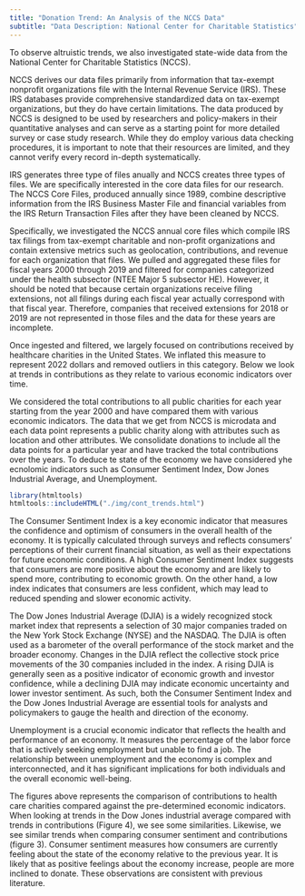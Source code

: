 ```yaml
---
title: "Donation Trend: An Analysis of the NCCS Data"
subtitle: "Data Description: National Center for Charitable Statistics"
---
```

To observe altruistic trends, we also investigated state-wide data from the National Center for Charitable Statistics (NCCS). 

NCCS derives our data files primarily from information that tax-exempt nonprofit organizations file with the Internal Revenue Service (IRS). These IRS databases provide comprehensive standardized data on tax-exempt organizations, but they do have certain limitations. The data produced by NCCS is designed to be used by researchers and policy-makers in their quantitative analyses and can serve as a starting point for more detailed survey or case study research. While they do employ various data checking procedures, it is important to note that their resources are limited, and they cannot verify every record in-depth systematically.

IRS generates three type of files anually and NCCS creates three types of files. We are specifically interested in the core data files for our research. The NCCS Core Files, produced annually since 1989, combine descriptive information from the IRS Business Master File and financial variables from the IRS Return Transaction Files after they have been cleaned by NCCS.

Specifically, we investigated the NCCS annual core files which compile IRS tax filings from tax-exempt charitable and non-profit organizations and contain extensive metrics such as geolocation, contributions, and revenue for each organization that files. We pulled and aggregated these files for fiscal years 2000 through 2019 and filtered for companies categorized under the health subsector (NTEE Major 5 subsector HE). However, it should be noted that because certain organizations receive filing extensions, not all filings during each fiscal year actually correspond with that fiscal year. Therefore, companies that received extensions for 2018 or 2019 are not represented in those files and the data for these years are incomplete. 


Once ingested and filtered, we largely focused on contributions received by healthcare charities in the United States. We inflated this measure to represent 2022 dollars and removed outliers in this category. Below we look at trends in contributions as they relate to various economic indicators over time.



We considered the total contributions to all public charities for each year starting from the year 2000 and have compared them with various economic indicators. The data that we get from NCCS is microdata and each data point represents a public charity along with attributes such as location and other attributes. We consolidate donations to include all the data points for a particular year and have tracked the total contributions over the years. To deduce te state of the economy we have considered yhe ecnolomic indicators such as Consumer Sentiment Index, Dow Jones Industrial Average, and Unemployment.



```r
library(htmltools)
htmltools::includeHTML("./img/cont_trends.html")
```

<!-- ![Consumer Sentiment Index and Donations](img/nccs_csi.png){width=80% } -->

The Consumer Sentiment Index is a key economic indicator that measures the confidence and optimism of consumers in the overall health of the economy. It is typically calculated through surveys and reflects consumers' perceptions of their current financial situation, as well as their expectations for future economic conditions. A high Consumer Sentiment Index suggests that consumers are more positive about the economy and are likely to spend more, contributing to economic growth. On the other hand, a low index indicates that consumers are less confident, which may lead to reduced spending and slower economic activity.


<!-- ![Dow Jones Industrial Average and Donations](img/nccs_dji.png){width=80% } -->

The Dow Jones Industrial Average (DJIA) is a widely recognized stock market index that represents a selection of 30 major companies traded on the New York Stock Exchange (NYSE) and the NASDAQ. The DJIA is often used as a barometer of the overall performance of the stock market and the broader economy. Changes in the DJIA reflect the collective stock price movements of the 30 companies included in the index. A rising DJIA is generally seen as a positive indicator of economic growth and investor confidence, while a declining DJIA may indicate economic uncertainty and lower investor sentiment. As such, both the Consumer Sentiment Index and the Dow Jones Industrial Average are essential tools for analysts and policymakers to gauge the health and direction of the economy.


<!-- ![Unemployment and Donations](img/nccs_unemployment.png){width=80% } -->


Unemployment is a crucial economic indicator that reflects the health and performance of an economy. It measures the percentage of the labor force that is actively seeking employment but unable to find a job. The relationship between unemployment and the economy is complex and interconnected, and it has significant implications for both individuals and the overall economic well-being.


The figures above represents the comparison of contributions to health care charities compared against the pre-determined economic indicators. When looking at trends in the Dow Jones industrial average compared with trends in contributions (Figure 4), we see some similarities. Likewise, we see similar trends when comparing consumer sentiment and contributions (figure 3). Consumer sentiment measures how consumers are currently feeling about the state of the economy relative to the previous year. It is likely that as positive feelings about the economy increase, people are more inclined to donate. These observations are consistent with previous literature.




